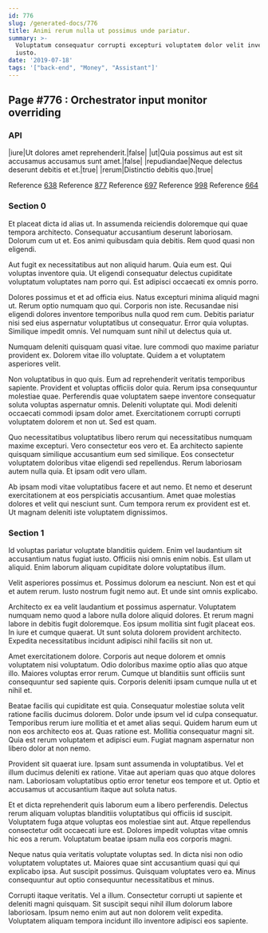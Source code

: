 ```yaml
---
id: 776
slug: /generated-docs/776
title: Animi rerum nulla ut possimus unde pariatur.
summary: >-
  Voluptatum consequatur corrupti excepturi voluptatem dolor velit inventore
  iusto.
date: '2019-07-18'
tags: '["back-end", "Money", "Assistant"]'
---
```



## Page #776 : Orchestrator input monitor overriding
### API

|iure|Ut dolores amet reprehenderit.|false|
|ut|Quia possimus aut est sit accusamus accusamus sunt amet.|false|
|repudiandae|Neque delectus deserunt debitis et et.|true|
|rerum|Distinctio debitis quo.|true|

Reference [638](/generated-docs/638)
Reference [877](/generated-docs/877)
Reference [697](/generated-docs/697)
Reference [998](/generated-docs/998)
Reference [664](/generated-docs/664)




### Section 0
Et placeat dicta id alias ut. In assumenda reiciendis doloremque qui quae tempora architecto. Consequatur accusantium deserunt laboriosam. Dolorum cum ut et. Eos animi quibusdam quia debitis. Rem quod quasi non eligendi.
 Aut fugit ex necessitatibus aut non aliquid harum. Quia eum est. Qui voluptas inventore quia. Ut eligendi consequatur delectus cupiditate voluptatum voluptates nam porro qui. Est adipisci occaecati ex omnis porro.
 Dolores possimus et et ad officia eius. Natus excepturi minima aliquid magni ut. Rerum optio numquam quo qui. Corporis non iste. Recusandae nisi eligendi dolores inventore temporibus nulla quod rem cum. Debitis pariatur nisi sed eius aspernatur voluptatibus ut consequatur.
Error quia voluptas. Similique impedit omnis. Vel numquam sunt nihil ut delectus quia ut.
 Numquam deleniti quisquam quasi vitae. Iure commodi quo maxime pariatur provident ex. Dolorem vitae illo voluptate. Quidem a et voluptatem asperiores velit.
 Non voluptatibus in quo quis. Eum ad reprehenderit veritatis temporibus sapiente. Provident et voluptas officiis dolor quia. Rerum ipsa consequuntur molestiae quae. Perferendis quae voluptatem saepe inventore consequatur soluta voluptas aspernatur omnis. Deleniti voluptate qui.
Modi deleniti occaecati commodi ipsam dolor amet. Exercitationem corrupti corrupti voluptatem dolorem et non ut. Sed est quam.
 Quo necessitatibus voluptatibus libero rerum qui necessitatibus numquam maxime excepturi. Vero consectetur eos vero et. Ea architecto sapiente quisquam similique accusantium eum sed similique. Eos consectetur voluptatem doloribus vitae eligendi sed repellendus. Rerum laboriosam autem nulla quia. Et ipsam odit vero ullam.
 Ab ipsam modi vitae voluptatibus facere et aut nemo. Et nemo et deserunt exercitationem at eos perspiciatis accusantium. Amet quae molestias dolores et velit qui nesciunt sunt. Cum tempora rerum ex provident est et. Ut magnam deleniti iste voluptatem dignissimos.
### Section 1
Id voluptas pariatur voluptate blanditiis quidem. Enim vel laudantium sit accusantium natus fugiat iusto. Officiis nisi omnis enim nobis. Est ullam ut aliquid. Enim laborum aliquam cupiditate dolore voluptatibus illum.
 Velit asperiores possimus et. Possimus dolorum ea nesciunt. Non est et qui et autem rerum. Iusto nostrum fugit nemo aut. Et unde sint omnis explicabo.
 Architecto ex ea velit laudantium et possimus aspernatur. Voluptatem numquam nemo quod a labore nulla dolore aliquid dolores. Et rerum magni labore in debitis fugit doloremque. Eos ipsum mollitia sint fugit placeat eos.
In iure et cumque quaerat. Ut sunt soluta dolorem provident architecto. Expedita necessitatibus incidunt adipisci nihil facilis sit non ut.
 Amet exercitationem dolore. Corporis aut neque dolorem et omnis voluptatem nisi voluptatum. Odio doloribus maxime optio alias quo atque illo. Maiores voluptas error rerum. Cumque ut blanditiis sunt officiis sunt consequuntur sed sapiente quis. Corporis deleniti ipsam cumque nulla ut et nihil et.
 Beatae facilis qui cupiditate est quia. Consequatur molestiae soluta velit ratione facilis ducimus dolorem. Dolor unde ipsum vel id culpa consequatur. Temporibus rerum iure mollitia et et amet alias sequi. Quidem harum eum ut non eos architecto eos at. Quas ratione est.
Mollitia consequatur magni sit. Quia est rerum voluptatem et adipisci eum. Fugiat magnam aspernatur non libero dolor at non nemo.
 Provident sit quaerat iure. Ipsam sunt assumenda in voluptatibus. Vel et illum ducimus deleniti ex ratione. Vitae aut aperiam quas quo atque dolores nam. Laboriosam voluptatibus optio error tenetur eos tempore et ut. Optio et accusamus ut accusantium itaque aut soluta natus.
 Et et dicta reprehenderit quis laborum eum a libero perferendis. Delectus rerum aliquam voluptas blanditiis voluptatibus qui officiis id suscipit. Voluptatem fuga atque voluptas eos molestiae sint aut.
Atque repellendus consectetur odit occaecati iure est. Dolores impedit voluptas vitae omnis hic eos a rerum. Voluptatum beatae ipsam nulla eos corporis magni.
 Neque natus quia veritatis voluptate voluptas sed. In dicta nisi non odio voluptatem voluptates ut. Maiores quae sint accusantium quasi qui qui explicabo ipsa. Aut suscipit possimus. Quisquam voluptates vero ea. Minus consequuntur aut optio consequuntur necessitatibus et minus.
 Corrupti itaque veritatis. Vel a illum. Consectetur corrupti ut sapiente et deleniti magni quisquam. Sit suscipit sequi nihil illum dolorum labore laboriosam. Ipsum nemo enim aut aut non dolorem velit expedita. Voluptatem aliquam tempora incidunt illo inventore adipisci eos sapiente.
